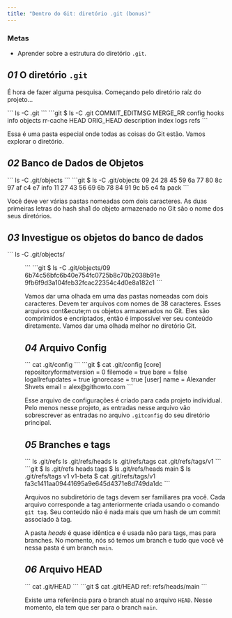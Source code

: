 ```yaml
---
title: "Dentro do Git: diretório .git (bonus)"
---
```


### Metas

- Aprender sobre a estrutura do diretório `.git`.

## _01_ O diretório `.git`

É hora de fazer alguma pesquisa. Começando pelo diretório raíz do projeto...

<Run>
```
ls -C .git
```
</Run>

<Output>
```git
$ ls -C .git
COMMIT_EDITMSG	MERGE_RR	config		hooks		info		objects		rr-cache
HEAD		ORIG_HEAD	description	index		logs		refs
```
</Output>

Essa é uma pasta especial onde todas as coisas do Git estão. Vamos explorar o diretório.

## _02_ Banco de Dados de Objetos

<Run>
```
ls -C .git/objects
```
</Run>

<Output>
```git
$ ls -C .git/objects
09	24	28	45	59	6a	77	80	8c	97	af	c4	e7	info
11	27	43	56	69	6b	78	84	91	9c	b5	e4	fa	pack
```
</Output>

Você deve ver várias pastas nomeadas com dois caracteres. As duas primeiras letras do hash sha1 do objeto armazenado no Git são o nome dos seus diretórios.

## _03_ Investigue os objetos do banco de dados

<Run>
```
ls -C .git/objects/<dir>
```
</Run>

<Output>
```git
$ ls -C .git/objects/09
6b74c56bfc6b40e754fc0725b8c70b2038b91e	9fb6f9d3a104feb32fcac22354c4d0e8a182c1
```
</Output>

Vamos dar uma olhada em uma das pastas nomeadas com dois caracteres. Devem ter arquivos com nomes de 38 caracteres. Esses arquivos cont&ecute;m os objetos armazenados no Git. Eles são comprimidos e encriptados, então é impossível ver seu conteúdo diretamente. Vamos dar uma olhada melhor no diretório Git.

## _04_ Arquivo Config

<Run>
```
cat .git/config
```
</Run>

<Output>
```git
$ cat .git/config
[core]
	repositoryformatversion = 0
	filemode = true
	bare = false
	logallrefupdates = true
	ignorecase = true
[user]
	name = Alexander Shvets
	email = alex@githowto.com
```
</Output>

Esse arquivo de configurações é criado para cada projeto individual. Pelo menos nesse projeto, as entradas nesse arquivo vão sobrescrever as entradas no arquivo `.gitconfig` do seu diretório principal.

## _05_ Branches e tags

<Run>
```
ls .git/refs
ls .git/refs/heads
ls .git/refs/tags
cat .git/refs/tags/v1
```
</Run>

<Output>
```git
$ ls .git/refs
heads
tags
$ ls .git/refs/heads
main
$ ls .git/refs/tags
v1
v1-beta
$ cat .git/refs/tags/v1
fa3c1411aa09441695a9e645d4371e8d749da1dc
```
</Output>

Arquivos no subdiretório de tags devem ser familiares pra você. Cada arquivo corresponde a tag anteriormente criada usando o comando `git tag`. Seu conteúdo não é nada mais que um hash de um commit associado à tag.

A pasta _heads_ é quase idêntica e é usada não para tags, mas para branches. No momento, nós só temos um branch e tudo que você vê nessa pasta é um branch `main`.

## _06_ Arquivo HEAD

<Run>
```
cat .git/HEAD
```
</Run>

<Output>
```git
$ cat .git/HEAD
ref: refs/heads/main
```
</Output>

Existe uma referência para o branch atual no arquivo `HEAD`. Nesse momento, ela tem que ser para o branch `main`.
